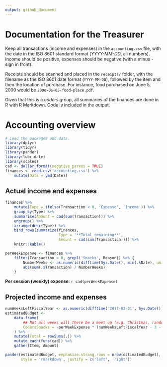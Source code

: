 ```yaml
---
output: github_document
---
```


# Documentation for the Treasurer

Keep all transactions (income and expenses) in the `accounting.csv` file, with
the date in the ISO 8601 standard format (*YYYY-MM-DD*, all numbers). Income
should be positive, expenses should be negative (with a minus `-` sign in front).

Receipts should be scanned and placed in the `receipts/` folder, with the
filename as the ISO 8601 date format (`YYYY-MM-DD`), followed by the item and
then the location of purchase. For instance, food purchased on June 5, 2000
would be `2000-06-05-food-place.pdf`.

Given that this is a *coders* group, all summaries of the finances are done in R
with R Markdown. Code is included in the output.

# Accounting overview

```r
# Load the packages and data.
library(dplyr)
library(tidyr)
library(pander)
library(lubridate)
library(scales)
cad <- dollar_format(negative_parens = TRUE)
finances <- read.csv('accounting.csv') %>% 
    mutate(Date = ymd(Date))
```

## Actual income and expenses

```r
finances %>%
    mutate(Type = ifelse(Transaction < 0, 'Expense', 'Income')) %>%
    group_by(Type) %>%
    summarise(Amount = cad(sum(Transaction))) %>%
    ungroup() %>%
    arrange(desc(Type)) %>%
    bind_rows(summarize(finances,
                        Type = '**Total remaining**',
                        Amount = cad(sum(Transaction)))) %>%
    knitr::kable()
```

```r
perWeekExpense <- finances %>% 
    filter(Transaction < 0, grepl('Snacks', Reason)) %>% {
        NumberWeeks <- as.numeric(difftime(Sys.Date(), min(.$Date), units = 'weeks'))
        abs(sum(.$Transaction) / NumberWeeks)
    }
```

**Per session (weekly) expense**: `r cad(perWeekExpense)`

## Projected income and expenses

```r
numWeeksLeftFiscalYear <- as.numeric(difftime('2017-03-31', Sys.Date(), units = 'weeks'))
estimatedBudget <- 
    data.frame(
        ## Not all weeks will there be a meet up (e.g. Christmas, random weeks).
        CodersSnacks = -perWeekExpense * (numWeeksLeftFiscalYear - 3 - 2)
    ) %>%
    mutate(Total = rowSums(.)) %>%
    mutate_each(funs(cad)) %>% 
    gather(Item, Amount)

pander(estimatedBudget, emphasize.strong.rows = nrow(estimatedBudget), 
       style = 'rmarkdown', justify = c('left', 'right'))
```
